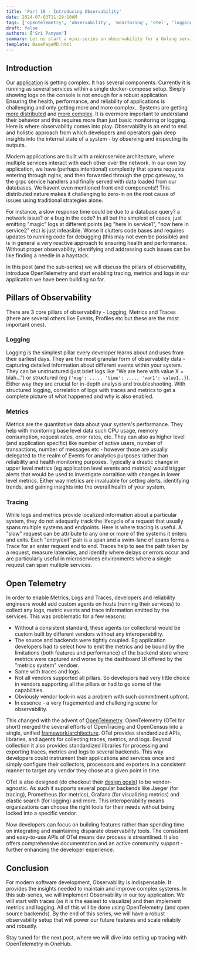```yaml
---
title: 'Part 10 - Introducing Observability'
date: 2024-07-03T11:29:10AM
tags: ['opentelemetry', 'observability', 'monitoring', 'otel', 'logging', 'tracing', 'metrics']
draft: false
authors: ['Sri Panyam']
summary: Let us start a mini-series on observability for a Golang service.  First let us go through the need for observability, how it benefits reliability of our application and introduce OpenTelemetry which we will be using to instrument our app.
template: BasePageMD.html
---
```


## Introduction

Our [application](/blog/go-web-services) is getting complex.  It has several components.   Currently it is running as several services within a single docker-compose setup.  Simply showing logs on the console is not enough for a robust application.   Ensuring the health, performance, and reliability of applications is challenging and only getting more and more complex..  Systems are getting [more distributed](https://brooker.co.za/blog/2020/01/02/why-distributed.html) and [more complex](https://alvaro-videla.com/2015/12/learning-about-distributed-systems.html).   It is evermore important to understand their behavior and this requires more than just basic monitoring or logging. Here is where observability comes into play. Observability is an end to end and  holistic approach from which developers and operators gain deep insights into the internal state of a system - by observing and inspecting its outputs.

Modern applications are built with a microservice architecture, where multiple services interact with each other over the network. In our own toy application, we have (perhaps intentional) complexity that spans requests entering through nginx, and then forwarded through the grpc gateway, to the grpc service handlers and finally served with data loaded from our databases.   We havent even mentioned front end components!!  This distributed nature makes it challenging to zero-in on the root cause of issues using traditional strategies alone. 

For instance, a slow response time could be due to a database query? a network issue? or a bug in the code?  In all but the simplest of cases, just emitting "magic" logs at different points (eg "here in service1", "now here in service2" etc) is just infeasible.  Worse it clutters code bases and requires updates to running code for debugging (this may not even be possible) and is in general a very reactive approach to ensuring health and performance.   Without proper observability, identifying and addressing such issues can be like finding a needle in a haystack.

In this post (and the sub-series) we will discuss the pillars of observability, introduce OpenTelemetry and start enabling tracing, metrics and logs in our application we have been building so far.

## Pillars of Observability

There are 3 core pillars of observability - Logging, Metrics and Traces (there are several others like Events, Profiles etc but these are the most important ones).

### Logging

Logging is the simplest pillar every developer learns about and uses from their earliest days.   They are the most granular form of observability data - capturing detailed information about different events within your system.   They can be unstructured (just brief logs like "We are here with value X = blah...") or structured (eg `{'msg': ...., 'time': ...., 'var1': value1..}`).  Either way they are crucial for in-depth analysis and troubleshooting.  With structured logging, correlation of logs with traces and metrics to get a complete picture of what happened and why is also enabled.

### Metrics

Metrics are the quantitative data about your system's performance.  They help with monitoring base level data such  CPU usage, memory consumption, request rates, error rates, etc.  They can also as higher level (and application specific) like number of active users, number of transactions, number of messages etc - however those are usually delegated to the realm of Events for analytics purposes rather than reliability and health monitoring purposes.  Typically a drastic change in upper level metrics (eg application level events and metrics) would trigger alerts that would be used to investigate corraltion with changes in lower level metrics.    Either way metrics are invaluable for setting alerts, identifying trends, and gaining insights into the overall health of your system.

### Tracing

While logs and metrics provide localized information about a particular system, they do not adequatly track the lifecycle of a request that usually spans multiple systems and endpoints.  Here is where tracing is useful.   A "slow" request can be attribute to any one or more of the systems it enters and exits.   Each "entry/exit" pair is a span and a swim-lane of spans forms a Trace for an enter request end to end. Traces help to see the path taken by a request, measure latencies, and identify where delays or errors occur and are particularly useful in microservices environments where a single request can span multiple services.

## Open Telemetry

In order to enable Metrics, Logs and Traces, developers and reliability engineers would add custom agents on hosts (running their services) to collect any logs, metric events and trace information emitted by the services.   This was problematic for a few reasons:

* Without a consistent standard, these agents (or collectors) would be custom built by different vendors without any interoperability.
* The source and backends were tightly coupled.   Eg application developers had to select how to emit the metrics and be bound by the limitations (both features and performance) of the backend store where metrics were captured and worse by the dashboard UI offered by the "metrics system" vendoer.
* Same with traces and logs.
* Not all vendors supported all pillars.  So developers had very little choice in vendors supporting all the pillars or had to go some of the capabilities.
* Obviously vendor lock-in was a problem with such commitment upfront.
* In essence - a very fragemented and challenging scene for observability.

This changed with the advent of [OpenTelemetry](https://opentelemetry.io/).  OpenTelemetry (OTel for short) merged the several efforts of OpenTracing and OpenCensus into a single, unified [framework/architecture](https://opentelemetry.io/docs/collector/architecture/).  OTel provides standardized APIs, libraries, and agents for collecting traces, metrics, and logs.   Beyond collection it also provides standardized libraries for processing and exporting traces, metrics and logs to several backends.  This way developers could instrument their applications and services once and simply configure their collectors, processors and exporters in a consistent manner to target any vendor they chose at a given point in time.

OTel is also designed (do checkout their [design goals](https://github.com/open-telemetry/opentelemetry-proto/blob/main/docs/design-goals.md)) to be  vendor-agnostic.   As such it supports several popular backends like Jaeger (for tracing), Prometheus (for metrics), Grafana (for visualizing metrics) and elastic search (for logging) and more.  This interoperability means organizations can choose the right tools for their needs without being locked into a specific vendor.

Now developers can focus on building features rather than spending time on integrating and maintaining disparate observability tools. The consistent and easy-to-use APIs of OTel means dev process is streamlined.  It also offers comprehensive documentation and an active community support - further enhancing the developer experience.  

## Conclusion

For modern software development, Observability is indispensable.  It provides the insights needed to maintain and improve complex systems. In this sub-series, we will implement Observability in our toy application.   We will start with traces (as it is the easiest to visualize) and then implement metrics and logging.   All of this will be done using OpenTelemetry (and open source backends). By the end of this series, we will have a robust observability setup that will power our future features and scale reliabily and robustly.

Stay tuned for the next post, where we will dive into setting up tracing with OpenTelemetry in OneHub.

